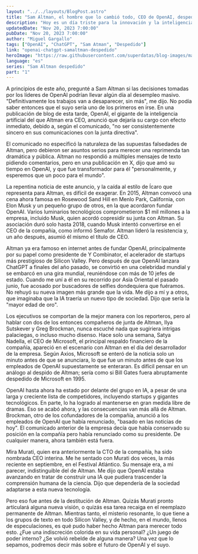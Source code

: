 ```yaml
---
layout: "../../layouts/BlogPost.astro"
title: "Sam Altman, el hombre que lo cambió todo, CEO de OpenAI, despedido por la junta directiva"
description: "Hoy es un día triste para la innovación y la inteligencia artificial. Sam Altman, el hombre que lo cambió todo, CEO de OpenAI, despedido por la junta directiva."
updatedDate: "Nov 20, 2023 7:00:00"
pubDate: "Nov 20, 2023 7:00:00"
author: "Miguel Gargallo"
tags: ["OpenAI", "ChatGPT", "Sam Atman", "Despedido"]
link: "openai-chatgpt-samaltman-despedido"
heroImage: "https://raw.githubusercontent.com/superdatas/blog-images/main/openai-chatgpt-samaltman-despedido.png"
language: "es"
series: "Sam Altman despedido"
part: "1"
---
```


A principios de este año, pregunté a Sam Altman si las decisiones tomadas por los líderes de OpenAI podrían llevar algún día al desempleo masivo. "Definitivamente los trabajos van a desaparecer, sin más", me dijo. No podía saber entonces que el suyo sería uno de los primeros en irse. En una publicación de blog de esta tarde, OpenAI, el gigante de la inteligencia artificial del que Altman era CEO, anunció que dejaría su cargo con efecto inmediato, debido a, según el comunicado, "no ser consistentemente sincero en sus comunicaciones con la junta directiva".

El comunicado no especificó la naturaleza de las supuestas falsedades de Altman, pero debieron ser asuntos serios para merecer una reprimenda tan dramática y pública. Altman no respondió a múltiples mensajes de texto pidiendo comentarios, pero en una publicación en X, dijo que amó su tiempo en OpenAI, y que fue transformador para él "personalmente, y esperemos que un poco para el mundo".

La repentina noticia de este anuncio, y la caída al estilo de Ícaro que representa para Altman, es difícil de exagerar. En 2015, Altman convocó una cena ahora famosa en Rosewood Sand Hill en Menlo Park, California, con Elon Musk y un pequeño grupo de otros, en la que acordaron fundar OpenAI. Varios luminarios tecnológicos comprometieron $1 mil millones a la empresa, incluido Musk, quien acordó copresidir su junta con Altman. Su asociación duró solo hasta 2018, cuando Musk intentó convertirse en el CEO de la compañía, como informó Semafor. Altman lideró la resistencia y, un año después, asumió él mismo el título de CEO.

Altman ya era famoso en internet antes de fundar OpenAI, principalmente por su papel como presidente de Y Combinator, el acelerador de startups más prestigioso de Silicon Valley. Pero después de que OpenAI lanzara ChatGPT a finales del año pasado, se convirtió en una celebridad mundial y se embarcó en una gira mundial, reuniéndose con más de 10 jefes de estado. Cuando me uní a él en su recorrido por Asia Oriental el pasado junio, fue acosado por buscadores de selfies dondequiera que fuéramos. No rehuyó su nueva imagen más grande que la vida. Me dijo a mí y a otros, que imaginaba que la IA traería un nuevo tipo de sociedad. Dijo que sería la "mayor edad de oro".

Los ejecutivos se comportan de la mejor manera con los reporteros, pero al hablar con dos de los entonces compañeros de junta de Altman, Ilya Sutskever y Greg Brockman, nunca escuché nada que sugiriera intrigas palaciegas, o incluso mucho disenso. Hace solo una semana, Satya Nadella, el CEO de Microsoft, el principal respaldo financiero de la compañía, apareció en el escenario con Altman en el día del desarrollador de la empresa. Según Axios, Microsoft se enteró de la noticia solo un minuto antes de que se anunciara, lo que fue un minuto antes de que los empleados de OpenAI supuestamente se enteraran. Es difícil pensar en un análogo al despido de Altman; sería como si Bill Gates fuera abruptamente despedido de Microsoft en 1995.

OpenAI hasta ahora ha estado por delante del grupo en IA, a pesar de una larga y creciente lista de competidores, incluyendo startups y gigantes tecnológicos. En parte, lo ha logrado al mantenerse en gran medida libre de dramas. Eso se acabó ahora, y las consecuencias van más allá de Altman. Brockman, otro de los cofundadores de la compañía, anunció a los empleados de OpenAI que había renunciado, "basado en las noticias de hoy". El comunicado anterior de la empresa decía que había conservado su posición en la compañía pero había renunciado como su presidente. De cualquier manera, ahora también está fuera.

Mira Murati, quien era anteriormente la CTO de la compañía, ha sido nombrada CEO interina. Me he sentado con Murati dos veces, la más reciente en septiembre, en el Festival Atlántico. Su mensaje era, a mi parecer, indistinguible del de Altman. Me dijo que OpenAI estaba avanzando en tratar de construir una IA que pudiera trascender la comprensión humana de la ciencia. Dijo que dependería de la sociedad adaptarse a esta nueva tecnología.

Pero eso fue antes de la destitución de Altman. Quizás Murati pronto articulará alguna nueva visión, o quizás esa tarea recaiga en el reemplazo permanente de Altman. Mientras tanto, el misterio resonante, lo que tiene a los grupos de texto en todo Silicon Valley, y de hecho, en el mundo, llenos de especulaciones, es qué pudo haber hecho Altman para merecer todo esto. ¿Fue una indiscreción colorida en su vida personal? ¿Un juego de poder interno? ¿Se volvió rebelde de alguna manera? Una vez que lo sepamos, podremos decir más sobre el futuro de OpenAI y el suyo.
